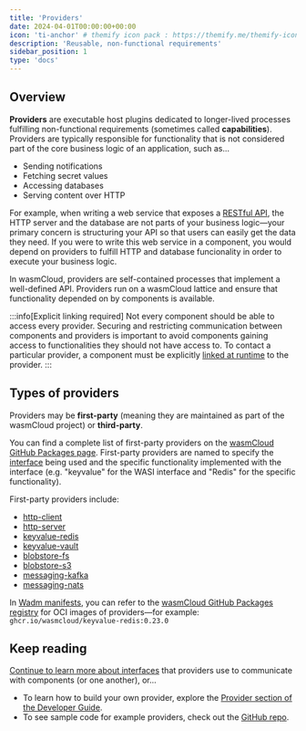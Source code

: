 ```yaml
---
title: 'Providers'
date: 2024-04-01T00:00:00+00:00
icon: 'ti-anchor' # themify icon pack : https://themify.me/themify-icons
description: 'Reusable, non-functional requirements'
sidebar_position: 1
type: 'docs'
---
```


## Overview

**Providers** are executable host plugins dedicated to longer-lived processes fulfilling non-functional requirements (sometimes called **capabilities**). Providers are typically responsible for functionality that is not considered part of the core business logic of an application, such as...

- Sending notifications
- Fetching secret values
- Accessing databases
- Serving content over HTTP

For example, when writing a web service that exposes a [RESTful API](https://en.wikipedia.org/wiki/REST), the HTTP server and the database are not parts of your business logic&mdash;your primary concern is structuring your API so that users can easily get the data they need. If you were to write this web service in a component, you would depend on providers to fulfill HTTP and database funcionality in order to execute your business logic.

In wasmCloud, providers are self-contained processes that implement a well-defined API. Providers run on a wasmCloud lattice and ensure that functionality depended on by components is available.

:::info[Explicit linking required]
Not every component should be able to access every provider. Securing and restricting communication between components and providers is important to avoid components gaining access to functionalities they should not have access to. To contact a particular provider, a component must be explicitly [linked at runtime](/docs/1.0/concepts/runtime-linking) to the provider.
:::

## Types of providers

Providers may be **first-party** (meaning they are maintained as part of the wasmCloud project) or **third-party**.

You can find a complete list of first-party providers on the [wasmCloud GitHub Packages page](https://github.com/orgs/wasmCloud/packages?repo_name=wasmCloud). First-party providers are named to specify the [interface](/docs/concepts/interfaces) being used and the specific functionality implemented with the interface (e.g. "keyvalue" for the WASI interface and "Redis" for the specific functionality).

First-party providers include:

- [http-client](https://github.com/wasmCloud/wasmCloud/tree/main/crates/provider-http-client)
- [http-server](https://github.com/wasmCloud/wasmCloud/tree/main/crates/provider-http-server)
- [keyvalue-redis](https://github.com/wasmCloud/wasmCloud/tree/main/crates/provider-keyvalue-redis)
- [keyvalue-vault](https://github.com/wasmCloud/wasmCloud/tree/main/crates/provider-keyvalue-vault)
- [blobstore-fs](https://github.com/wasmCloud/wasmCloud/tree/main/crates/provider-blobstore-fs)
- [blobstore-s3](https://github.com/wasmCloud/wasmCloud/tree/main/crates/provider-blobstore-s3)
- [messaging-kafka](https://github.com/wasmCloud/wasmCloud/tree/main/crates/provider-messaging-kafka)
- [messaging-nats](https://github.com/wasmCloud/wasmCloud/tree/main/crates/provider-messaging-nats)

In [Wadm manifests](/docs/ecosystem/wadm/), you can refer to the [wasmCloud GitHub Packages registry](https://github.com/orgs/wasmCloud/packages?repo_name=wasmCloud) for OCI images of providers&mdash;for example: `ghcr.io/wasmcloud/keyvalue-redis:0.23.0`

## Keep reading

[Continue to learn more about interfaces](/docs/concepts/interfaces) that providers use to communicate with components (or one another), or...

- To learn how to build your own provider, explore the [Provider section of the Developer Guide](/docs/developer/providers/).
- To see sample code for example providers, check out the [GitHub repo](https://github.com/wasmCloud/examples/tree/main/provider).
